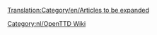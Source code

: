 [[Translation:Category/en/Articles to be expanded]]
{{en/Bilingual box| Nl
| --
| ''This is a list of '''articles that need to be expanded'''. Please refer to the article for more information.''<br/>''Articles with {{en/S|nl/Uitbreiding}}, {{en/S|ca/Ampliar}}, {{en/S|ca/Esborrany}} and {{en/S|ca/Incomplet}} templates automatically go here.''}}

[[Category:nl/OpenTTD Wiki]]